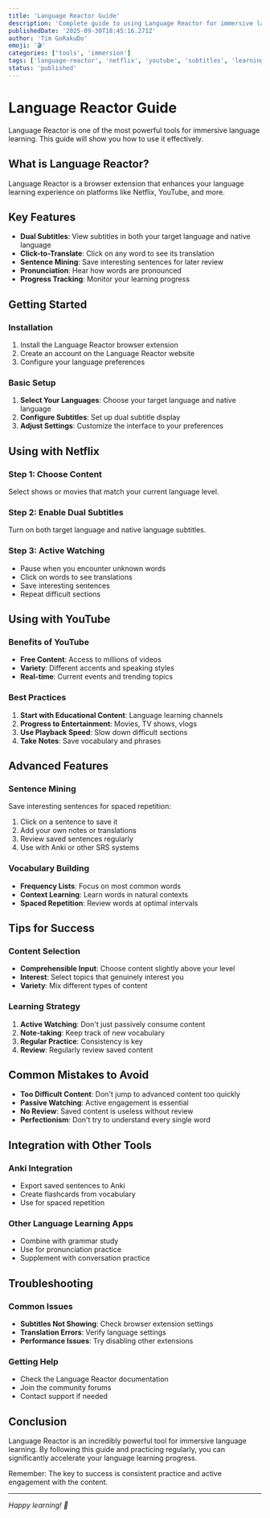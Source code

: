```yaml
---
title: 'Language Reactor Guide'
description: 'Complete guide to using Language Reactor for immersive language learning with Netflix, YouTube, and more.'
publishedDate: '2025-09-30T18:45:16.271Z'
author: 'Tim GoRakuDo'
emoji: '🎬'
categories: ['tools', 'immersion']
tags: ['language-reactor', 'netflix', 'youtube', 'subtitles', 'learning']
status: 'published'
---
```


# Language Reactor Guide

Language Reactor is one of the most powerful tools for immersive language learning. This guide will show you how to use it effectively.

## What is Language Reactor?

Language Reactor is a browser extension that enhances your language learning experience on platforms like Netflix, YouTube, and more.

## Key Features

- **Dual Subtitles**: View subtitles in both your target language and native language
- **Click-to-Translate**: Click on any word to see its translation
- **Sentence Mining**: Save interesting sentences for later review
- **Pronunciation**: Hear how words are pronounced
- **Progress Tracking**: Monitor your learning progress

## Getting Started

### Installation

1. Install the Language Reactor browser extension
2. Create an account on the Language Reactor website
3. Configure your language preferences

### Basic Setup

1. **Select Your Languages**: Choose your target language and native language
2. **Configure Subtitles**: Set up dual subtitle display
3. **Adjust Settings**: Customize the interface to your preferences

## Using with Netflix

### Step 1: Choose Content

Select shows or movies that match your current language level.

### Step 2: Enable Dual Subtitles

Turn on both target language and native language subtitles.

### Step 3: Active Watching

- Pause when you encounter unknown words
- Click on words to see translations
- Save interesting sentences
- Repeat difficult sections

## Using with YouTube

### Benefits of YouTube

- **Free Content**: Access to millions of videos
- **Variety**: Different accents and speaking styles
- **Real-time**: Current events and trending topics

### Best Practices

1. **Start with Educational Content**: Language learning channels
2. **Progress to Entertainment**: Movies, TV shows, vlogs
3. **Use Playback Speed**: Slow down difficult sections
4. **Take Notes**: Save vocabulary and phrases

## Advanced Features

### Sentence Mining

Save interesting sentences for spaced repetition:

1. Click on a sentence to save it
2. Add your own notes or translations
3. Review saved sentences regularly
4. Use with Anki or other SRS systems

### Vocabulary Building

- **Frequency Lists**: Focus on most common words
- **Context Learning**: Learn words in natural contexts
- **Spaced Repetition**: Review words at optimal intervals

## Tips for Success

### Content Selection

- **Comprehensible Input**: Choose content slightly above your level
- **Interest**: Select topics that genuinely interest you
- **Variety**: Mix different types of content

### Learning Strategy

1. **Active Watching**: Don't just passively consume content
2. **Note-taking**: Keep track of new vocabulary
3. **Regular Practice**: Consistency is key
4. **Review**: Regularly review saved content

## Common Mistakes to Avoid

- **Too Difficult Content**: Don't jump to advanced content too quickly
- **Passive Watching**: Active engagement is essential
- **No Review**: Saved content is useless without review
- **Perfectionism**: Don't try to understand every single word

## Integration with Other Tools

### Anki Integration

- Export saved sentences to Anki
- Create flashcards from vocabulary
- Use for spaced repetition

### Other Language Learning Apps

- Combine with grammar study
- Use for pronunciation practice
- Supplement with conversation practice

## Troubleshooting

### Common Issues

- **Subtitles Not Showing**: Check browser extension settings
- **Translation Errors**: Verify language settings
- **Performance Issues**: Try disabling other extensions

### Getting Help

- Check the Language Reactor documentation
- Join the community forums
- Contact support if needed

## Conclusion

Language Reactor is an incredibly powerful tool for immersive language learning. By following this guide and practicing regularly, you can significantly accelerate your language learning progress.

Remember: The key to success is consistent practice and active engagement with the content.

---

_Happy learning! 🎉_
